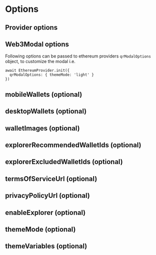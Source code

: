 
# Options

## Provider options

<DocsEthereumProviderPartial />

## Web3Modal options

Following options can be passed to ethereum providers `qrModalOptions` object, to customize the modal i.e.

```tsx
await EthereumProvider.init({
  qrModalOptions: { themeMode: 'light' }
})
```

## mobileWallets (optional)

<MobileWalletsPartial />

## desktopWallets (optional)

<DesktopWalletsPartial />

## walletImages (optional)

<WalletImagesPartial />

## explorerRecommendedWalletIds (optional)

<ExplorerRecommendedWalletIdsPartial />

## explorerExcludedWalletIds (optional)

<ExplorerExcludedWalletIdsPartial />

## termsOfServiceUrl (optional)

<TermsOfServiceUrlPartial />

## privacyPolicyUrl (optional)

<PrivacyPolicyUrlPartial />

## enableExplorer (optional)

<EnableExplorerPartial />

## themeMode (optional)

<ThemeModePartial />

## themeVariables (optional)

<ThemeVariablesPartial />
